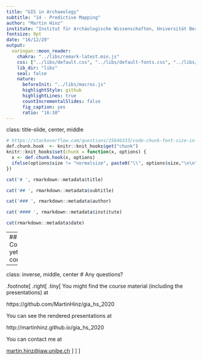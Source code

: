 ```yaml
---
title: "GIS in Archaeology"
subtitle: "14 - Predictive Mapping"
author: "Martin Hinz"
institute: "Institut für Archäologische Wissenschaften, Universität Bern"
fontsize: 9pt
date: "16/12/20"
output:
  xaringan::moon_reader:
    chakra: "../libs/remark-latest.min.js"
    css: ["../libs/default.css", "../libs/default-fonts.css", "../libs/customize.css"]
    lib_dir: "libs"
    seal: false
    nature:
      beforeInit: "../libs/macros.js"
      highlightStyle: github
      highlightLines: true
      countIncrementalSlides: false
      fig_caption: yes
      ratio: "16:10"
---
```

class: title-slide, center, middle
```r
# https://stackoverflow.com/questions/25646333/code-chunk-font-size-in-rmarkdown-with-knitr-and-latex
def.chunk.hook  <- knitr::knit_hooks$get("chunk")
knitr::knit_hooks$set(chunk = function(x, options) {
  x <- def.chunk.hook(x, options)
  ifelse(options$size != "normalsize", paste0("\\", options$size,"\n\n", x, "\n\n \\normalsize"), x)
})
```

```r
cat('# ', rmarkdown::metadata$title)
```

```r
cat('## ', rmarkdown::metadata$subtitle)
```

```r
cat('### ', rmarkdown::metadata$author)
```

```r
cat('#### ', rmarkdown::metadata$institute)
```

```r
cat(rmarkdown::metadata$date)
```

---
## Content yet to come

---
class: inverse, middle, center
# Any questions?

.footnote[
.right[
.tiny[
You might find the course material (including the presentations) at

https://github.com/MartinHinz/gia_hs_2020

You can see the rendered presentations at

http://martinhinz.github.io/gia_hs_2020

You can contact me at

<a href="mailto:martin.hinz@iaw.unibe.ch">martin.hinz@iaw.unibe.ch</a>
]
]
]
